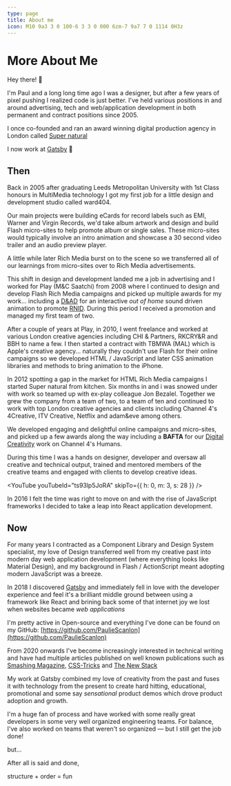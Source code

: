 ```yaml
---
type: page
title: About me
icon: M10 9a3 3 0 100-6 3 3 0 000 6zm-7 9a7 7 0 1114 0H3z
---
```


# More About Me

Hey there! 👋

I'm Paul and a long long time ago I was a designer, but after a few years of pixel pushing I realized code is just
better. I've held various positions in and around advertising, tech and web/application development in both permanent
and contract positions since 2005.

I once co-founded and ran an award winning digital production agency in London called
[Super natural](https://vimeo.com/109836047)

<Vimeo vimeoId="109836047" />

I now work at [Gatsby](https://www.gatsbyjs.com/) 💜

## Then

Back in 2005 after graduating Leeds Metropolitan University with 1st Class honours in MultiMedia technology I got my
first job for a little design and development studio called ward404.

Our main projects were building eCards for record labels such as EMI, Warner and Virgin Records, we'd take album artwork
and design and build Flash micro-sites to help promote album or single sales. These micro-sites would typically involve
an intro animation and showcase a 30 second video trailer and an audio preview player.

A little while later Rich Media burst on to the scene so we transferred all of our learnings from micro-sites over to
Rich Media advertisements.

This shift in design and development landed me a job in advertising and I worked for Play (M&C Saatchi) from 2008 where
I continued to design and develop Flash Rich Media campaigns and picked up multiple awards for my work... including a
[D&AD](https://www.dandad.org/awards/professional/2010/graphic-design/17943/one-in-seven/) for an interactive _out of
home_ sound driven animation to promote [RNID](https://rnid.org.uk/). During this period I received a promotion and
managed my first team of two.

After a couple of years at Play, in 2010, I went freelance and worked at various London creative agencies including CHI
& Partners, RKCRY&R and BBH to name a few. I then started a contract with TBMWA (MAL) which is Apple's creative
agency... naturally they couldn't use Flash for their online campaigns so we developed HTML / JavaScript and later CSS
animation libraries and methods to bring animation to the iPhone.

In 2012 spotting a gap in the market for HTML Rich Media campaigns I started Super natural from kitchen. Six months in
and i was snowed under with work so teamed up with ex-play colleague Jon Bezalel. Together we grew the company from a
team of two, to a team of ten and continued to work with top London creative agencies and clients including Channel 4's
4Creative, ITV Creative, Netflix and adam&eve among others.

We developed engaging and delightful online campaigns and micro-sites, and picked up a few awards along the way
including a **BAFTA** for our
[Digital Creativity](http://www.bafta.org/sites/default/files/uploads/baftatvcraft1516winnerslist.pdf) work on Channel
4's Humans.

During this time I was a hands on designer, developer and oversaw all creative and technical output, trained and
mentored members of the creative teams and engaged with clients to develop creative ideas.

<YouTube
  youTubeId="ts93lp5JoRA"
  skipTo={{
    h: 0,
    m: 3,
    s: 28
  }}
/>

In 2016 I felt the time was right to move on and with the rise of JavaScript frameworks I decided to take a leap into
React application development.

## Now

For many years I contracted as a Component Library and Design System specialist, my love of Design transferred well from
my creative past into modern day web application development (where everything looks like Material Design), and my
background in Flash / ActionScript meant adopting modern JavaScript was a breeze.

In 2018 I discovered [Gatsby](https://www.gatsbyjs.com/) and immediately fell in love with the developer experience and
feel it's a brilliant middle ground between using a framework like React and brining back some of that internet joy we
lost when websites became _web applications_

I'm pretty active in Open-source and everything I've done can be found on my GitHub:
[https://github.com/PaulieScanlon](https://github.com/PaulieScanlon)

From 2020 onwards I've become increasingly interested in technical writing and have had multiple articles published on
well known publications such as [Smashing Magazine](https://www.smashingmagazine.com/author/paul-scanlon/),
[CSS-Tricks](https://css-tricks.com/roll-your-own-comments-with-gatsby-and-faunadb/) and
[The New Stack](https://thenewstack.io/author/paulscanlon/)

My work at Gatsby combined my love of creativity from the past and fuses it with technology from the present to create
hard hitting, educational, promotional and some say _sensational_ product demos which drove product adoption and growth.

I'm a huge fan of process and have worked with some really great developers in some very well organized engineering
teams. For balance, I've also worked on teams that weren't so organized — but I still get the job done!

but...

<span>After all is said and done, </span>

<span className="text-primary">structure</span>
<span> + </span>
<span className="text-secondary">order</span>
<span> = </span>
<span className="text-tertiary"> fun</span>
